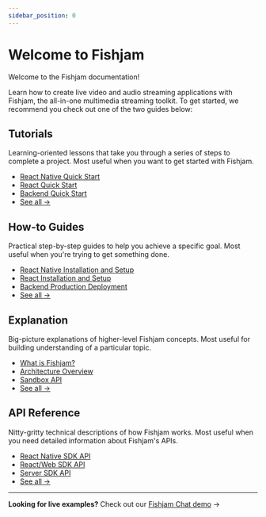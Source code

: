 ```yaml
---
sidebar_position: 0
---
```



# Welcome to Fishjam

<p style={{ fontSize: "1.1rem" }}>
Welcome to the Fishjam documentation!

Learn how to create live video and audio streaming applications with Fishjam, the all-in-one multimedia streaming toolkit.
To get started, we recommend you check out one of the two guides below:

</p>

<QuickNavigation items={items} />

## Tutorials

<div
  style={{
    display: "flex",
    justifyContent: "space-between",
    marginBottom: "2rem",
  }}
>
  <div style={{ flex: 1}}>
    <p>
      Learning-oriented lessons that take you through a series of steps to
      complete a project. Most useful when you want to get started with Fishjam.
    </p>

  </div>
    <div style={{ flex: 1, display: "flex", justifyContent: "flex-end" }}>
      <ul style={{ listStyle: "none", textAlign: "right" }}>
      <li><a href="./tutorials/react-native-quick-start">React Native Quick Start</a></li>
      <li><a href="./tutorials/react-quick-start">React Quick Start</a></li>
      <li><a href="./tutorials/backend-quick-start">Backend Quick Start</a></li>
      <li><a href="./tutorials" style={{ fontSize: "1.1rem", fontWeight: "bold" }}>See all →</a></li>
    </ul>

  </div>
</div>

## How-to Guides

<div
  style={{
    display: "flex",
    justifyContent: "space-between",
    marginBottom: "2rem",
  }}
>
  <div style={{ flex: 1}}>
    <p>
      Practical step-by-step guides to help you achieve a specific goal. Most
      useful when you're trying to get something done.
    </p>

  </div>
    <div style={{ flex: 1, display: "flex", justifyContent: "flex-end" }}>
      <ul style={{ listStyle: "none", textAlign: "right" }}>
      <li><a href="./how-to/react-native/installation">React Native Installation and Setup</a></li>
      <li><a href="./how-to/react/installation">React Installation and Setup</a></li>
      <li><a href="./how-to/backend/production-deployment">Backend Production Deployment</a></li>
      <li><a href="./how-to" style={{ fontSize: "1.1rem", fontWeight: "bold" }}>See all →</a></li>
    </ul>

  </div>
</div>

## Explanation

<div
  style={{
    display: "flex",
    justifyContent: "space-between",
    marginBottom: "2rem",
  }}
>
  <div style={{ flex: 1}}>
    <p>
      Big-picture explanations of higher-level Fishjam concepts. Most useful for
      building understanding of a particular topic.
    </p>

  </div>
    <div style={{ flex: 1, display: "flex", justifyContent: "flex-end" }}>
      <ul style={{ listStyle: "none", textAlign: "right" }}>
      <li><a href="./explanation/what-is-fishjam">What is Fishjam?</a></li>
      <li><a href="./explanation/architecture">Architecture Overview</a></li>
      <li><a href="./explanation/sandbox-api-concept">Sandbox API</a></li>
      <li><a href="./explanation" style={{ fontSize: "1.1rem", fontWeight: "bold" }}>See all →</a></li>
    </ul>

  </div>
</div>

## API Reference

<div
  style={{
    display: "flex",
    justifyContent: "space-between",
    marginBottom: "2rem",
  }}
>
  <div style={{ flex: 1}}>
    <p>
      Nitty-gritty technical descriptions of how Fishjam works. Most useful when
      you need detailed information about Fishjam's APIs.
    </p>

  </div>
    <div style={{ flex: 1, display: "flex", justifyContent: "flex-end" }}>
      <ul style={{ listStyle: "none", textAlign: "right" }}>
      <li><a href="./api/mobile">React Native SDK API</a></li>
      <li><a href="./api/web">React/Web SDK API</a></li>
      <li><a href="./api/server">Server SDK API</a></li>
      <li><a href="./api" style={{ fontSize: "1.1rem", fontWeight: "bold" }}>See all →</a></li>
    </ul>

  </div>
</div>

---

**Looking for live examples?** Check out our [Fishjam Chat demo](https://room.fishjam.io/) →
